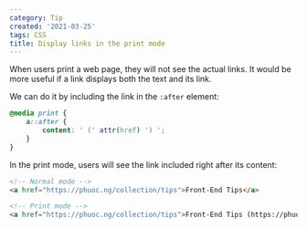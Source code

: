 ```yaml
---
category: Tip
created: '2021-03-25'
tags: CSS
title: Display links in the print mode
---
```


When users print a web page, they will not see the actual links. It would be more useful if a link displays both the text and its link.

We can do it by including the link in the `:after` element:

```css
@media print {
    a::after {
        content: ' (' attr(href) ') ';
    }
}
```

In the print mode, users will see the link included right after its content:

```html
<!-- Normal mode -->
<a href="https://phuoc.ng/collection/tips">Front-End Tips</a>

<!-- Print mode -->
<a href="https://phuoc.ng/collection/tips">Front-End Tips (https://phuoc.ng/collection/tips)</a>
```

